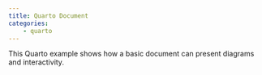 ```yaml
---
title: Quarto Document
categories:
    - quarto
---
```


This Quarto example shows how a basic document can present diagrams and
interactivity.
